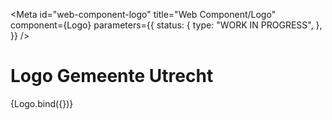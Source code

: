 <!-- @license CC0-1.0 -->


<Meta
  id="web-component-logo"
  title="Web Component/Logo"
  component={Logo}
  parameters={{
    status: {
      type: "WORK IN PROGRESS",
    },
  }}
/>

# Logo Gemeente Utrecht

<Canvas>
  <Story name="Default">{Logo.bind({})}</Story>
</Canvas>
